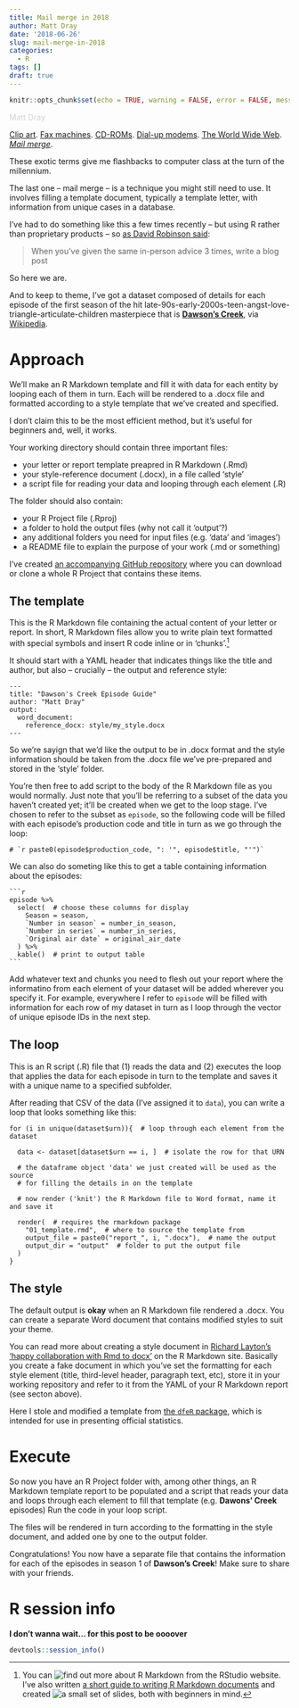 ```yaml
---
title: Mail merge in 2018
author: Matt Dray
date: '2018-06-26'
slug: mail-merge-in-2018
categories:
  - R
tags: []
draft: true
---
```


```r
knitr::opts_chunk$set(echo = TRUE, warning = FALSE, error = FALSE, message = FALSE)
```

<span style="color:lightgray">Matt Dray</span>

[Clip art](http://hddfhm.com/clip-art/clipart-word-2000.html). [Fax machines](http://www.bbc.com/future/story/20150224-why-the-fax-machine-wont-die). [CD-ROMs](https://archive.org/download/encarta95/encarta95.jpg). [Dial-up modems](https://gizmodo.com/i-used-a-56k-modem-for-a-week-and-it-was-hell-on-earth-1693124620). [The World Wide Web](http://www.cs.trinity.edu/~thicks/Tutorials/WebEditor-Composer0-Install/Netscape1.gif). [*Mail merge*](https://en.wikipedia.org/wiki/Mail_merge).

These exotic terms give me flashbacks to computer class at the turn of the millennium.

The last one -- mail merge -- is a technique you might still need to use. It involves filling a template document, typically a template letter, with information from unique cases in a database.

I've had to do something like this a few times recently -- but using R rather than proprietary products -- so [as David Robinson said](https://twitter.com/drob/status/928447584712253440):

> When you’ve given the same in-person advice 3 times, write a blog post

So here we are. 

And to keep to theme, I've got a dataset composed of details for each episode of the first season of the hit late-90s-early-2000s-teen-angst-love-triangle-articulate-children masterpiece that is [**Dawson's Creek**](https://en.wikipedia.org/wiki/Dawson%27s_Creek), via [Wikipedia](https://en.wikipedia.org/wiki/List_of_Dawson%27s_Creek_episodes#Season_1:_1998).

# Approach

We'll make an R Markdown template and fill it with data for each entity by looping each of them in turn. Each will be rendered to a .docx file and formatted according to a style template that we've created and specified. 

I don't claim this to be the most efficient method, but it's useful for beginners and, well, it works.

Your working directory should contain three important files:

* your letter or report template preapred in R Markdown (.Rmd)
* your style-reference document (.docx), in a file called 'style'
* a script file for reading your data and looping through each element (.R)

The folder should also contain:

* your R Project file (.Rproj)
* a folder to hold the output files (why not call it 'output'?)
* any additional folders you need for input files (e.g. 'data' and 'images')
* a README file to explain the purpose of your work (.md or something)

I've created [an accompanying GitHub repository](https://github.com/matt-dray/mail-merge-2018) where you can download or clone a whole R Project that contains these items.

## The template

This is the R Markdown file containing the actual content of your letter or report. In short, R Markdown files allow you to write plain text formatted with special symbols and insert R code inline or in 'chunks'.[^1]

It should start with a YAML header that indicates things like the title and author, but also -- crucially -- the output and reference style:

```
---
title: "Dawson's Creek Episode Guide"
author: "Matt Dray"
output:
  word_document:
    reference_docx: style/my_style.docx
---
```

So we're sayign that we'd like the output to be in .docx format and the style information should be taken from the .docx file we've pre-prepared and stored in the 'style' folder.

You're then free to add script to the body of the R Markdown file as you would normally. Just note that you'll be referring to a subset of the data you haven't created yet; it'll be created when we get to the loop stage. I've chosen to refer to the subset as `episode`, so the following code will be filled with each episode's production code and title in turn as we go through the loop:

```
# `r paste0(episode$production_code, ": '", episode$title, "'")`
```

We can also do someting like this to get a table containing information about the episodes:

````
```r
episode %>% 
  select(  # choose these columns for display
    Season = season,
    `Number in season` = number_in_season,
    `Number in series` = number_in_series,
    `Original air date` = original_air_date
  ) %>% 
  kable()  # print to output table
```
````

Add whatever text and chunks you need to flesh out your report where the informatino from each element of your dataset will be added wherever you specify it. For example, everywhere I refer to `episode` will be filled with information for each row of my dataset in turn as I loop through the vector of unique episode IDs in the next step.

## The loop

This is an R script (.R) file that (1) reads the data and (2) executes the loop that applies the data for each episode in turn to the template and saves it with a unique name to a specified subfolder.

After reading that CSV of the data (I've assigned it to `data`), you can write a loop that looks something like this:

```
for (i in unique(dataset$urn)){  # loop through each element from the dataset
 
  data <- dataset[dataset$urn == i, ]  # isolate the row for that URN
 
  # the dataframe object 'data' we just created will be used as the source
  # for filling the details in on the template
 
  # now render ('knit') the R Markdown file to Word format, name it and save it
 
  render(  # requires the rmarkdown package
    "01_template.rmd",  # where to source the template from
    output_file = paste0("report_", i, ".docx"),  # name the output
    output_dir = "output"  # folder to put the output file
  )
}
```

## The style

The default output is **okay** when an R Markdown file rendered a .docx. You can create a separate Word document that contains modified styles to suit your theme. 

You can read more about creating a style document in [Richard Layton's 'happy collaboration with Rmd to docx'](https://rmarkdown.rstudio.com/articles_docx.html) on the R Markdown site. Basically you create a fake document in which you've set the formatting for each style element (title, third-level header, paragraph text, etc), store it in your working repository and refer to it from the YAML of your R Markdown report (see secton above).

Here I stole and modified a template from [the `dfeR` package](https://dfe-analytical-services.github.io/dfeR/), which is intended for use in presenting official statistics.

# Execute

So now you have an R Project folder with, among other things, an R Markdown template report to be populated and a script that reads your data and loops through each element to fill that template (e.g. **Dawons' Creek** episodes) Run the code in your loop script.

The files will be rendered in turn according to the formatting in the style document, and added one by one to the output folder.

Congratulations! You now have a separate file that contains the information for each of the episodes in season 1 of **Dawson's Creek**! Make sure to share with your friends.

# R session info

**I don't wanna wait... for this post to be oooover**

```r
devtools::session_info()
```

[^1]: You can ![find out more about R Markdown](https://rmarkdown.rstudio.com/) from the RStudio website. I've also written [a short guide to writing R Markdown documents](https://matt-dray.github.io/knitting-club/) and created ![a small set of slides](https://matt-dray.github.io/quick-rmd/#1), both with beginners in mind.